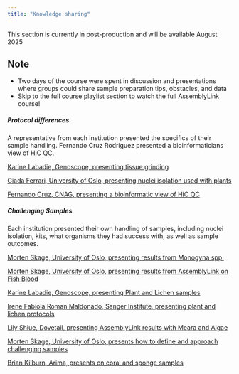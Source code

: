 ```yaml
---
title: "Knowledge sharing"
---
```


::: {.callout-important}
This section is currently in post-production and will be available August 2025
:::

::: {.callout-tip}
## Note
- Two days of the course were spent in discussion and presentations where groups could share sample preparation tips, obstacles, and data
- Skip to the full course playlist section to watch the full AssemblyLink course!
:::

##### Protocol differences
A representative from each institution presented the specifics of their sample handling. Fernando Cruz Rodriguez presented a bioinformaticians view of HiC QC.

[Karine Labadie, Genoscope, presenting tissue grinding](https://drive.google.com/file/d/1bxRZR1gH19kbjjidTx2FqNuE12He_bvx/view?usp=share_link)

[Giada Ferrari, University of Oslo, presenting nuclei isolation used with plants](https://drive.google.com/file/d/1j1Kyrq_bXbUKnF3Br8rWYhXlJES3FCrj/view?usp=share_link)

[Fernando Cruz, CNAG, presenting a bioinformatic view of HiC QC](https://drive.google.com/file/d/1bDYEGac-cAr6W5AmN2XFxG3qLU5Rky-m/view?usp=share_link)

##### Challenging Samples
Each institution presented their own handling of samples, including nuclei isolation, kits, what organisms they had success with, as well as sample outcomes.

[Morten Skage, University of Oslo, presenting results from Monogyna spp.](https://drive.google.com/file/d/1Czh992tfWnWOD9hmcqOHH-TOs1ZB4-Zp/view?usp=share_link)

[Morten Skage, University of Oslo, presenting results from AssemblyLink on Fish Blood](https://drive.google.com/file/d/1vvJfDGH8jaVG7hZ7dKY29PLT1KdAbt7A/view?usp=share_link)

[Karine Labadie, Genoscope, presenting Plant and Lichen samples](https://drive.google.com/file/d/10izyMUFF4oMKHRPX44CSTNebyF1BjW7t/view?usp=share_link)

[Irene Fabiola Roman Maldonado, Sanger Institute, presenting plant and lichen protocols](https://drive.google.com/file/d/18V-3_Ex2u8Kpw5o8o2bnzRxyWDzDiaCM/view?usp=share_link)

[Lily Shiue, Dovetail, presenting AssemblyLink results with Meara and Algae](https://drive.google.com/file/d/1cn_TZnpGodunQdl-46eXS7oPY4WmoP_7/view?usp=share_link)

[Morten Skage, University of Oslo, presents how to define and approach challenging samples](https://drive.google.com/file/d/1mHO5xM_V3VgEonK9Fl59M8Q1fbKGnS8n/view?usp=share_link)

[Brian Kilburn, Arima, presents on coral and sponge samples](https://drive.google.com/file/d/1FKwLXoIECHNFUf2rQIdC347Q97J6saJD/view?usp=share_link)


